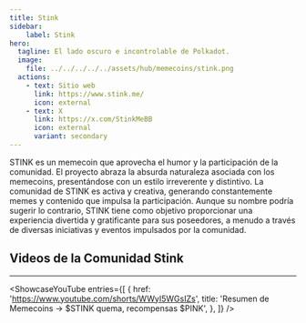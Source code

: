 ```yaml
---
title: Stink
sidebar:
    label: Stink
hero:
  tagline: El lado oscuro e incontrolable de Polkadot.
  image:
    file: ../../../../../assets/hub/memecoins/stink.png
  actions:
    - text: Sitio web
      link: https://www.stink.me/
      icon: external
    - text: X
      link: https://x.com/StinkMeBB
      icon: external
      variant: secondary
---
```



STINK es un memecoin que aprovecha el humor y la participación de la comunidad. El proyecto abraza la absurda naturaleza asociada con los memecoins, presentándose con un estilo irreverente y distintivo. La comunidad de STINK es activa y creativa, generando constantemente memes y contenido que impulsa la participación. Aunque su nombre podría sugerir lo contrario, STINK tiene como objetivo proporcionar una experiencia divertida y gratificante para sus poseedores, a menudo a través de diversas iniciativas y eventos impulsados por la comunidad.

## Videos de la Comunidad Stink
----------------
<ShowcaseYouTube
  entries={[
        {
      href: 'https://www.youtube.com/shorts/WWyI5WGsIZs',
      title: 'Resumen de Memecoins → $STINK quema, recompensas $PINK',
    },
  ]}
/>
